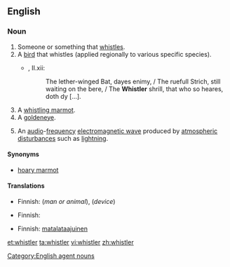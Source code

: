 ==English==
===Noun===
{{wikipedia|Whistler}}
{{en-noun}}

# Someone or something that [[whistle]]s.
# A [[bird]] that whistles (applied regionally to various specific species).
#*{{RQ:Spenser Faerie Queene}}, II.xii:
#*:The lether-winged Bat, dayes enimy, / The ruefull Strich, still waiting on the bere, / The '''Whistler''' shrill, that who so heares, doth dy [...].
# A [[whistling marmot]].
# A [[goldeneye]].
# {{context|physics|lang=en}} An [[audio]]-[[frequency]] [[electromagnetic wave]] produced by [[atmospheric]] [[disturbance]]s such as [[lightning]].

====Synonyms====
* {{sense|whistling marmot}} [[hoary marmot]]

====Translations====
{{trans-top|someone or something that whistles}}
* Finnish: {{t-|fi|viheltäjä}} (''man or animal''), {{t-|fi|vihellin}} (''device'')
{{trans-mid}}
{{trans-bottom}}

{{trans-see|whistling marmot|hoary marmot}}

{{trans-top|goldeneye}}
* Finnish: {{t+|fi|telkkä}}
{{trans-mid}}
{{trans-bottom}}

{{trans-top|physics: audio-frequency electromagnetic wave}}
* Finnish: [[matalataajuinen]] {{t+|fi|radioaalto}}
{{trans-mid}}
{{trans-bottom}}

[[Category:English agent nouns]]

[[et:whistler]]
[[ta:whistler]]
[[vi:whistler]]
[[zh:whistler]]